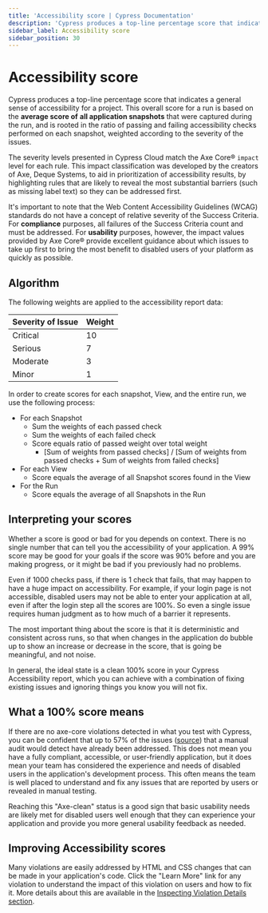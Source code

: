 ```yaml
---
title: 'Accessibility score | Cypress Documentation'
description: 'Cypress produces a top-line percentage score that indicates a general sense of accessibility for a project.'
sidebar_label: Accessibility score
sidebar_position: 30
---
```


# Accessibility score

<AccessibilityAddon />

Cypress produces a top-line percentage score that indicates a general sense of accessibility for a project. This overall score for a run is based on the **average score of** **all application snapshots** that were captured during the run, and is rooted in the ratio of passing and failing accessibility checks performed on each snapshot, weighted according to the severity of the issues.&#x20;

The severity levels presented in Cypress Cloud match the Axe Core® `impact` level for each rule. This impact classification was developed by the creators of Axe, Deque Systems, to aid in prioritization of accessibility results, by highlighting rules that are likely to reveal the most substantial barriers (such as missing label text) so they can be addressed first.

It's important to note that the Web Content Accessibility Guidelines (WCAG) standards do not have a concept of relative severity of the Success Criteria. For **compliance** purposes, all failures of the Success Criteria count and must be addressed. For **usability** purposes, however, the impact values provided by Axe Core® provide excellent guidance about which issues to take up first to bring the most benefit to disabled users of your platform as quickly as possible.

## Algorithm

The following weights are applied to the accessibility report data:

| Severity of Issue | Weight |
| ----------------- | ------ |
| Critical          | 10     |
| Serious           | 7      |
| Moderate          | 3      |
| Minor             | 1      |

In order to create scores for each snapshot, View, and the entire run, we use the following process:

- For each Snapshot
  - Sum the weights of each passed check
  - Sum the weights of each failed check
  - Score equals ratio of passed weight over total weight
    - [Sum of weights from passed checks] / [Sum of weights from passed checks + Sum of weights from failed checks]
- For each View
  - Score equals the average of all Snapshot scores found in the View
- For the Run
  - Score equals the average of all Snapshots in the Run

## Interpreting your scores

Whether a score is good or bad for you depends on context. There is no single number that can tell you the accessibility of your application. A 99% score may be good for your goals if the score was 90% before and you are making progress, or it might be bad if you previously had no problems.

Even if 1000 checks pass, if there is 1 check that fails, that may happen to have a huge impact on accessibility. For example, if your login page is not accessible, disabled users may not be able to enter your application at all, even if after the login step all the scores are 100%. So even a single issue requires human judgment as to how much of a barrier it represents.

The most important thing about the score is that it is deterministic and consistent across runs, so that when changes in the application do bubble up to show an increase or decrease in the score, that is going be meaningful, and not noise.

In general, the ideal state is a clean 100% score in your Cypress Accessibility report, which you can achieve with a combination of fixing existing issues and ignoring things you know you will not fix.

## What a 100% score means

If there are no axe-core violations detected in what you test with Cypress, you can be confident that up to 57% of the issues ([source](https://www.deque.com/blog/automated-testing-study-identifies-57-percent-of-digital-accessibility-issues/)) that a manual audit would detect have already been addressed. This does not mean you have a fully compliant, accessible, or user-friendly application, but it does mean your team has considered the experience and needs of disabled users in the application's development process. This often means the team is well placed to understand and fix any issues that are reported by users or revealed in manual testing.&#x20;

Reaching this "Axe-clean" status is a good sign that basic usability needs are likely met for disabled users well enough that they can experience your application and provide you more general usability feedback as needed.&#x20;

## Improving Accessibility scores

Many violations are easily addressed by HTML and CSS changes that can be made in your application's code. Click the "Learn More" link for any violation to understand the impact of this violation on users and how to fix it. More details about this are available in the [Inspecting Violation Details section](/accessibility/core-concepts/inspecting-violation-details).
